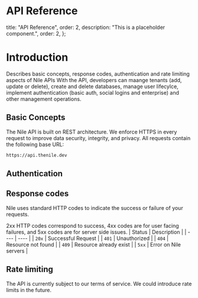 # API Reference

  title: "API Reference",
  order: 2,
  description: "This is a placeholder component.",
  order: 2,
};

# Introduction
Describes basic concepts, response codes, authentication and rate limiting aspects of Nile APIs
With the API, developers can maange tenants (add, update or delete), create and delete databases, manage user lifecylce, implement authentication (basic auth, social logins and enterprise) and other management operations.

## Basic Concepts
The Nile API is built on REST architecture. We enforce HTTPS in every request to improve data security, integrity, and privacy.
All requests contain the following base URL:

```bash
https://api.thenile.dev
```
## Authentication

## Response codes

Nile uses standard HTTP codes to indicate the success or failure of your requests.

2xx HTTP codes correspond to success, 4xx codes are for user facing failures, and 5xx codes are for server side issues.
| Status | Description |
| ---- | ---- |
| `20x` | Successful Request |
| `401` | Unauthorized |
| `404` | Resource not found |
| `409` | Resource already exist |
| `5xx` | Error on Nile servers |


## Rate limiting
The API is currently subject to our terms of service. We could introduce rate limits in the future.